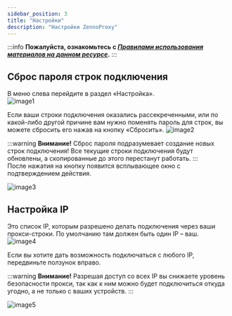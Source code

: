 ```yaml
---
sidebar_position: 3
title: "Настройки"
description: "Настройки ZennoProxy"
---
```


:::info **Пожалуйста, ознакомьтесь с [*Правилами использования материалов на данном ресурсе*](../Disclaimer).**
:::

## Сброс пароля строк подключения

В меню слева перейдите в раздел «Настройка».  
![image1](./assets/Settings/image1.png)  

Если ваши строки подключения оказались рассекреченными, или по какой-либо другой причине вам нужно поменять пароль для строк, вы можете сбросить его нажав на кнопку «Сбросить».
![image2](./assets/Settings/image2.png)  

:::warning **Внимание!**
Сброс пароля подразумевает создание новых строк подключения! Все текущие строки подключения будут обновлены, а скопированные до этого перестанут работать.
:::    
После нажатия на кнопку появится всплывающее окно с подтверждением действия.  

![image3](./assets/Settings/image3.png)  

## Настройка IP

Это список IP, которым разрешено делать подключения через ваши прокси-строки. По умолчанию там должен быть один IP – ваш.  
![image4](./assets/Settings/image4.png)  

Если вы хотите дать возможность подключаться с любого IP, передвиньте ползунок вправо.

:::warning **Внимание!**
Разрешая доступ со всех IP вы снижаете уровень безопасности прокси, так как к ним можно будет подключиться откуда угодно, а не только с ваших устройств.
:::

![image5](./assets/Settings/image5.png)  